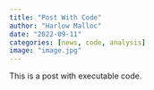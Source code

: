 ```yaml
---
title: "Post With Code"
author: "Harlow Malloc"
date: "2022-09-11"
categories: [news, code, analysis]
image: "image.jpg"
---
```


This is a post with executable code.
